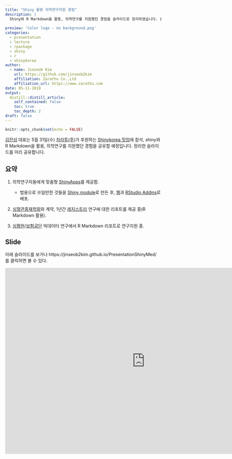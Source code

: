 ```yaml
---
title: "Shiny 활용 의학연구지원 경험"
description: |
  Shiny와 R Markdown을 활용, 의학연구를 지원했던 경험을 슬라이드로 정리하였습니다. 본 내용은 차라투(주)가 후원하는 Shinykorea 5월 밋업에서 발표할 예정입니다.
  
preview: 'Color logo - no background.png'
categories:
  - presentation
  - lecture
  - rpackage
  - shiny
  - r
  - shinykorea
author:
  - name: Jinseob Kim
    url: https://github.com/jinseob2kim
    affiliation: Zarathu Co.,Ltd
    affiliation_url: https://www.zarathu.com
date: 05-11-2019
output:
  distill::distill_article:
    self_contained: false
    toc: true
    toc_depth: 2
draft: false
---
```


```r
knitr::opts_chunk$set(echo = FALSE)
```


[김진섭](https://github.com/jinseob2kim) 대표는 5월 31일(수) [차라투(주)](https://www.zarathu.com)가 후원하는 [Shinykorea 밋업](https://github.com/shinykorea/Meetup)에 참석,  shiny와 R Markdown을 활용, 의학연구를 지원했던 경험을 공유할 예정입니다. 정리한 슬라이드를 미리 공유합니다.  



## 요약


1. 의학연구자들에게 맞춤형 [ShinyApps](https://shiny.rstudio.com/)를 제공함.
    + 범용으로 쓰일만한 것들을 [Shiny module](https://shiny.rstudio.com/articles/modules.html)로 만든 후, [웹](http://app.zarathu.com)과 [RStudio Addins](https://github.com/jinseob2kim/jsmodule)로 배포.


2. [심혈관중재학회](http://www.kscvi.org/new_ksic2015/community/main/kbc)와 계약, 1년간 [레지스트리](https://clinicaltrials.gov/ct2/show/NCT03068494) 연구에 대한 리포트를 제공 중(R Markdown 활용).


3. [심평원](https://opendata.hira.or.kr/)/[보험공단](https://nhiss.nhis.or.kr/) 빅데이터 연구에서 R Markdown 리포트로 연구지원 중.



## Slide

아래 슬라이드를 보거나 https://jinseob2kim.github.io/PresentationShinyMed/ 를 클릭하면 볼 수 있다.

<iframe src="https://jinseob2kim.github.io/PresentationShinyMed/" width="900" height="600" style="border: none;"></iframe>

